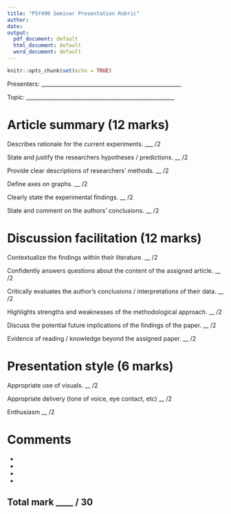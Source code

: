 ```yaml
---
title: "PSY490 Seminar Presentation Rubric"
author: 
date: 
output:
  pdf_document: default
  html_document: default
  word_document: default
---
```


```r
knitr::opts_chunk$set(echo = TRUE)
```

Presenters: ___________________________________________________

Topic: ______________________________________________________

# Article summary (12 marks)

Describes rationale for the current experiments. ___ /2

State and justify the researchers hypotheses / predictions. __ /2

Provide clear descriptions of researchers' methods. __ /2

Define axes on graphs. __ /2

Clearly state the experimental findings. __ /2

State and comment on the authors' conclusions. __ /2

# Discussion facilitation (12 marks)

Contextualize the findings within their literature. __ /2

Confidently answers questions about the content of the assigned article. __ /2

Critically evaluates the author's conclusions / interpretations of their data. __ /2 

Highlights strengths and weaknesses of the methodological approach. __ /2

Discuss the potential future implications of the findings of the paper. __ /2

Evidence of reading / knowledge beyond the assigned paper. __ /2

# Presentation style (6 marks)

Appropriate use of visuals. __ /2

Appropriate delivery (tone of voice, eye contact, etc) __ /2

Enthusiasm __ /2

# Comments

-
-
-
-

## Total mark ____ / 30
